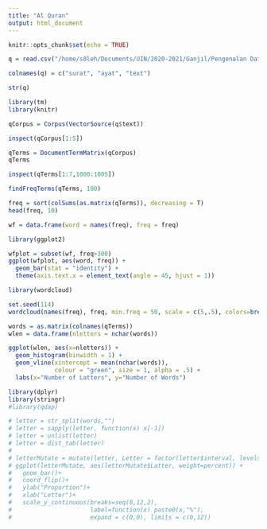 ```yaml
---
title: "Al Quran"
output: html_document
---
```


```r
knitr::opts_chunk$set(echo = TRUE)
```

```r
q = read.csv("/home/s0leh/Documents/UIN/2020-2021/Ganjil/Pengenalan Data Sains/quran.txt", header=F, stringsAsFactor=F, encoding="UTF-8", sep="|")

colnames(q) = c("surat", "ayat", "text")
```

```r
str(q)
```

```r
library(tm)
library(knitr)
```

```r
qCorpus = Corpus(VectorSource(q$text))

inspect(qCorpus[1:5])
```

```r
qTerms = DocumentTermMatrix(qCorpus)
qTerms
```

```r
inspect(qTerms[1:7,1000:1005])
```

```r
findFreqTerms(qTerms, 100)
```

```r
freq = sort(colSums(as.matrix(qTerms)), decreasing = T)
head(freq, 10)
```

```r
wf = data.frame(word = names(freq), freq = freq)
```

```r
library(ggplot2)
```

```r
wfplot = subset(wf, freq>300)
ggplot(wfplot, aes(word, freq)) +
  geom_bar(stat = "identity") +
  theme(axis.text.x = element_text(angle = 45, hjust = 1))
```

```r
library(wordcloud)
```
```r
set.seed(114)
wordcloud(names(freq), freq, min.freq = 50, scale = c(5,.5), colors=brewer.pal(6,"Dark2"), rot.per=0.2)
```

```r
words = as.matrix(colnames(qTerms))
wlen = data.frame(nletters = nchar(words))

ggplot(wlen, aes(x=nletters)) +
  geom_histogram(binwidth = 1) +
  geom_vline(xintercept = mean(nchar(words)),
             colour = "green", size = 1, alpha = .5) +
  labs(x="Number of Latters", y="Number of Words")
```

```r
library(dplyr)
library(stringr)
#library(qdap)
```

```r
# letter = str_split(words,"")
# letter = sapply(letter, function(x) x[-1])
# letter = unlist(letter)
# letter = dist_tab(letter)
# 
# letterMutate = mutate(letter, Letter = factor(letter$interval, levels=letter$interval[order(letter$freq)]))
# ggplot(letterMutate, aes(letterMutate$Latter, weight=percent)) +
#   geom_bar()+
#   coord_flip()+
#   ylab("Proportion")+
#   xlab("Letter")+
#   scale_y_continuous(breaks=seq(0,12,2),
#                      label=function(x) paste0(x,"%"),
#                      expand = c(0,0), limits = c(0,12))

```